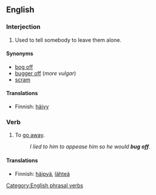 ==English==

===Interjection===
{{infl|en|interjection|head=[[bug]] [[off]]!}}

#{{context|informal|transitive}} Used to tell somebody to leave them alone.

====Synonyms====
*[[bog off]]
*[[bugger off]] (''more vulgar'')
*[[scram]]

====Translations====
{{trans-top|Used to tell somebody to leave them alone}}
*Finnish: [[häivy]]
{{trans-mid}}
{{trans-bottom}}

===Verb===
{{infl|en|verb|head=[[bug]] [[off]]}}

# {{informal|intransitive}} To [[go away]].
#: ''I lied to him to appease him so he would '''bug off'''.''

====Translations====
{{trans-top|go away}}
*Finnish: [[häipyä]], [[lähteä]]
{{trans-mid}}
{{trans-bottom}}

[[Category:English phrasal verbs]]